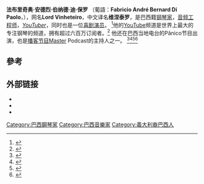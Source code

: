 {{Infobox musical artist
| background = non_vocal_instrumentalist
| birth_name = Fabrício André Bernard Di Paolo
| alias = Lord Vinheteiro, Vinheteiro
| birth_date = {{Birth_date_and_age|1980|1|22}}
| birth_place = {{BRA}} [[圣保罗|圣保罗]]
| instrument = [[钢琴|钢琴]]
| 姓名 = 维涅泰罗
| module = {{Infobox YouTube personality|embed=yes
| name  = Lord Vinheteiro
| channel_url = UCSE6yilNScIz1SLTNQvrXMw
| channel_display_name = Vinheteiro
| years_active = 2008年至今
| genre  = [[音乐|音乐]]
| subscribers = 685万
| subscriber_date = 2022年4月19日
| views  = 906,992,338
| view_date = 2022年4月19日
| silver_button = yes
| silver_year = 2013
| gold_button = yes
| gold_year = 2018
}}
| module2 = {{Infobox bilibili personality|embed=yes
| pseudonym = V叔
| silver_TV = yes
| silver_year = 2018
| gold_TV = yes
| gold_year = 2019
| views = 152,807,496
| view_date = 2022年4月19日
| channel_url = 262453663
| channel_display_name = Vinheteiro
| subscribers = 242.2万
| subscriber_date = 2022年4月19日
}}
}}

'''法布里奇奥·安德烈·伯纳德·迪·保罗''' （葡語：'''Fabricio André Bernard Di Paolo'''，{{bd|1980年|1月22日||}}），网名'''Lord Vinheteiro'''，中文译名'''维涅泰罗'''，是巴西籍[[钢琴家|钢琴家]]，[[音訊工程師|音频工程师]]，''[[YouTuber|YouTuber]]''，同时也是一位[[喜剧演员|喜剧演员]]。 <ref name="Zero1">{{Cite web|title=No Zero1 deste sábado, Tiago Leifert recebe o professor de música e youtuber Lord Vinheteiro|url=https://observatoriodatv.uol.com.br/noticias/no-zero1-deste-sabado-tiago-leifert-recebe-o-professor-de-musica-e-youtuber-lord-vinheteiro|accessdate=2020-06-01|work=observatoriodatv.uol.com.br|language=pt-br|archive-date=2020-12-03|archive-url=https://web.archive.org/web/20201203170746/https://observatoriodatv.uol.com.br/noticias/no-zero1-deste-sabado-tiago-leifert-recebe-o-professor-de-musica-e-youtuber-lord-vinheteiro|dead-url=no}}</ref>他的[[YouTube|YouTube]]频道是世界上最大的专注钢琴的频道，拥有超过六百万订阅者。<ref name="SBT">{{Cite web|title=Dono do maior canal especializado em piano do mundo, Lord Vinheteiro é o convidado do The Noite desta sexta|url=http://www.sbtpedia.com.br/2018/10/dono-do-maior-canal-especializado-em.html|accessdate=2020-06-01|language=pt-br|archive-date=2020-10-31|archive-url=https://web.archive.org/web/20201031230845/http://www.sbtpedia.com.br/2018/10/dono-do-maior-canal-especializado-em.html|dead-url=no}}</ref> 他还在巴西当地电台{{link-en|Jovem Pan FM|Jovem Pan FM}}的Pânico节目出演，也是[[播客|播客节目]]Master Podcast的主持人之一。 <ref name="JP">{{Cite web|title=Vinheteiro: últimas notícias|url=https://jovempan.com.br/tag/vinheteiro|accessdate=2020-10-14|work=Jovem Pan|language=pt-br|archive-date=2020-10-11|archive-url=https://web.archive.org/web/20201011064904/https://jovempan.com.br/tag/vinheteiro|dead-url=no}}</ref><ref name="abc">{{Cite web|title=Pânico se reiventa e estreia novos estúdios 100% digital|url=https://www.abcdacomunicacao.com.br/panico-se-reiventa-e-estreia-novos-estudios-100-digital/|accessdate=2020-10-14|work=abc da comunicação|language=pt-br|archive-date=2022-03-09|archive-url=https://web.archive.org/web/20220309132510/https://www.abcdacomunicacao.com.br/panico-se-reiventa-e-estreia-novos-estudios-100-digital/}}</ref><ref>{{Cite web|title=Lord Vinheteiro vira estrela entre jovens chineses como pianista divertido - Portuguese|url=http://portuguese.cri.cn/audioonline/interviews/414/20200722/510962.html|accessdate=2021-01-03|work=portuguese.cri.cn|archive-date=2020-10-31|archive-url=https://web.archive.org/web/20201031132927/http://portuguese.cri.cn/audioonline/interviews/414/20200722/510962.html|dead-url=no}}</ref><ref>{{Cite web|title=Video clips give a precious insight|url=https://global.chinadaily.com.cn/a/202002/05/WS5e3a0df6a310128217274eb6_2.html|accessdate=2021-01-03|last=傅瑞|work=global.chinadaily.com.cn|archive-date=2020-07-14|archive-url=https://web.archive.org/web/20200714153112/https://global.chinadaily.com.cn/a/202002/05/WS5e3a0df6a310128217274eb6_2.html|dead-url=no}}</ref>

== 參考 ==
{{reflist}}

== 外部链接 ==
* {{YouTube|c=UCSE6yilNScIz1SLTNQvrXMw|Vinheteiro}}
* {{bilibili|user=262453663|Vinheteiro}}
* {{Official website|https://lordmusicacademy.com}}

[[Category:巴西鋼琴家|Category:巴西鋼琴家]]
[[Category:巴西音樂家|Category:巴西音樂家]]
[[Category:義大利裔巴西人|Category:義大利裔巴西人]]

{{bio-stub}}
{{Classical-composer-stub}}
